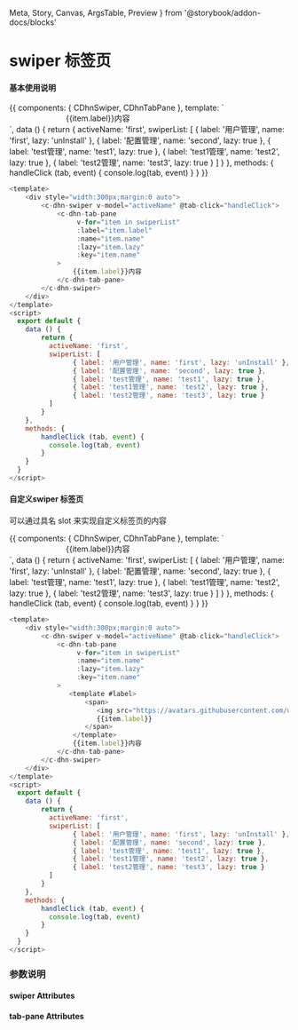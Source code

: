   Meta,
  Story,
  Canvas,
  ArgsTable,
  Preview
} from '@storybook/addon-docs/blocks'

<Meta title='DHNUIDOCS/Swiper 标签页' />

# swiper 标签页

#### 基本使用说明

<Preview>
  <Story name='basic'>
    {{
      components: { CDhnSwiper, CDhnTabPane },
      template: `
            <div style="width:300px;margin:0 auto">
                <c-dhn-swiper v-model="activeName" @tab-click="handleClick">
                    <c-dhn-tab-pane 
                        v-for="item in swiperList" 
                        :label="item.label" 
                        :name="item.name" 
                        :lazy="item.lazy"
                        :key="item.name"
                    >
                            {{item.label}}内容
                    </c-dhn-tab-pane>
                </c-dhn-swiper>
            </div>
      `,
      data () {
        return {
          activeName: 'first',
          swiperList: [
            { label: '用户管理', name: 'first', lazy: 'unInstall' },
            { label: '配置管理', name: 'second', lazy: true },
            { label: 'test管理', name: 'test1', lazy: true },
            { label: 'test1管理', name: 'test2', lazy: true },
            { label: 'test2管理', name: 'test3', lazy: true }
          ]
        }
      },
      methods: {
        handleClick (tab, event) {
          console.log(tab, event)
        }
      }
    }}
  </Story>
</Preview>

```javascript
<template>
    <div style="width:300px;margin:0 auto">
        <c-dhn-swiper v-model="activeName" @tab-click="handleClick">
            <c-dhn-tab-pane
                 v-for="item in swiperList"
                 :label="item.label"
                 :name="item.name"
                 :lazy="item.lazy"
                 :key="item.name"
            >
                {{item.label}}内容
            </c-dhn-tab-pane>
        </c-dhn-swiper>
    </div>
</template>
<script>
  export default {
    data () {
        return {
          activeName: 'first',
          swiperList: [
                { label: '用户管理', name: 'first', lazy: 'unInstall' },
                { label: '配置管理', name: 'second', lazy: true },
                { label: 'test管理', name: 'test1', lazy: true },
                { label: 'test1管理', name: 'test2', lazy: true },
                { label: 'test2管理', name: 'test3', lazy: true }
          ]
        }
    },
    methods: {
        handleClick (tab, event) {
          console.log(tab, event)
        }
    }
  }
</script>
```




#### 自定义swiper 标签页
可以通过具名 slot 来实现自定义标签页的内容


<Preview>
  <Story name='basic1'>
    {{
      components: { CDhnSwiper, CDhnTabPane },
      template: `
            <div style="width:300px;margin:0 auto">
                <c-dhn-swiper v-model="activeName" @tab-click="handleClick">
                    <c-dhn-tab-pane 
                        v-for="item in swiperList" 
                        :name="item.name" 
                        :lazy="item.lazy"
                        :key="item.name"
                    >
                        <template #label>
                          <span> <img src="https://avatars.githubusercontent.com/u/16893585?s=88&u=d96ed6c4dc00f6fba5c2f42cf7595df693e6f1db&v=4"/>{{item.label}}</span>
                        </template>
                            {{item.label}}内容
                    </c-dhn-tab-pane>
                </c-dhn-swiper>
            </div>
      `,
      data () {
        return {
          activeName: 'first',
          swiperList: [
            { label: '用户管理', name: 'first', lazy: 'unInstall' },
            { label: '配置管理', name: 'second', lazy: true },
            { label: 'test管理', name: 'test1', lazy: true },
            { label: 'test1管理', name: 'test2', lazy: true },
            { label: 'test2管理', name: 'test3', lazy: true }
          ]
        }
      },
      methods: {
        handleClick (tab, event) {
          console.log(tab, event)
        }
      }
    }}
  </Story>
</Preview>

```javascript
<template>
    <div style="width:300px;margin:0 auto">
        <c-dhn-swiper v-model="activeName" @tab-click="handleClick">
            <c-dhn-tab-pane
                 v-for="item in swiperList"
                 :name="item.name"
                 :lazy="item.lazy"
                 :key="item.name"
            >
               <template #label>
                   <span> 
                      <img src="https://avatars.githubusercontent.com/u/16893585?s=88&u=d96ed6c4dc00f6fba5c2f42cf7595df693e6f1db&v=4"/>
                      {{item.label}}
                   </span>
                </template>
                {{item.label}}内容
            </c-dhn-tab-pane>
        </c-dhn-swiper>
    </div>
</template>
<script>
  export default {
    data () {
        return {
          activeName: 'first',
          swiperList: [
                { label: '用户管理', name: 'first', lazy: 'unInstall' },
                { label: '配置管理', name: 'second', lazy: true },
                { label: 'test管理', name: 'test1', lazy: true },
                { label: 'test1管理', name: 'test2', lazy: true },
                { label: 'test2管理', name: 'test3', lazy: true }
          ]
        }
    },
    methods: {
        handleClick (tab, event) {
          console.log(tab, event)
        }
    }
  }
</script>
```






### 参数说明

#### swiper Attributes

<ArgsTable of={CDhnSwiper} />

#### tab-pane Attributes

<ArgsTable of={CDhnTabPane} />
